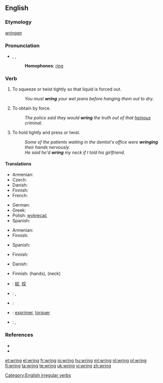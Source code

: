 ==English==

===Etymology===
{{etyl|ang}} ''[[wringan]]''

===Pronunciation===
* {{enPR|rĭng}}, {{IPA|/ɹɪŋ/}}, {{SAMPA|/rIN/}}
*: '''Homophones''': [[ring]]
*: {{rhymes|ɪŋ}}

===Verb===
{{en-verb|wrings|wringing|'''[[wrang]]''' or '''[[wrung]]'''|wrung}}

# To squeeze or twist tightly so that liquid is forced out.
#: ''You must '''wring''' your wet jeans before hanging them out to dry.''
# To obtain by force.
#: ''The police said they would '''wring''' the truth out of that [[heinous]] criminal.''
# To hold tightly and press or twist.
#: ''Some of the patients waiting in the dentist's office were '''wringing''' their hands nervously.''
#: ''He said he'd '''wring''' my neck if I told his girlfriend.''

====Translations====
{{trans-top|to squeeze or twist tightly so that liquid is forced out}}
* Armenian: {{t-|hy|քամել|tr=k'amel|sc=Armn|xs=Armenian}}
* Czech: {{t-|cs|ždímat}}
* Danish: {{t-|da|vride}}
* Finnish: {{t+|fi|vääntää}}
* French: {{t+|fr|essorer}}
{{trans-mid}}
* German: {{t-|de|wringen}}
* Greek: {{t+|el|στείβω|sc=Grek}}
* Polish: [[wykręcać]]
* Spanish: {{t|es|escurrir}}
{{trans-bottom}}

{{trans-top|to force out liquid by squeezing or twisting tightly}}
* Armenian: {{t-|hy|քամել|tr=k'amel|sc=Armn|xs=Armenian}}
* Finnish: {{t+|fi|vääntää}}
{{trans-mid}}
* Spanish: {{t|es|escurrir}}
{{trans-bottom}}

{{trans-top|to obtain by force}}
* Finnish: {{t-|fi|puristaa}}
{{trans-mid}}
{{trans-bottom}}

{{trans-top|to hold tightly and press or twist}}
* Danish: {{t-|da|vride}}
{{trans-mid}}
* Finnish: {{t+|fi|väännellä}}(hands), {{t+|fi|vääntää}} {{t-|fi|niskat nurin}} (neck)
{{trans-bottom}}

{{checktrans-top}}
* {{ttbc|CJKV Characters}}: [[絞]], [[绞]]
* {{ttbc|Dutch}}: {{t+|nl|wringen}}, {{t+|nl|uitwringen}}
* {{ttbc|French}}: {{t+|fr|tordre}}
* {{ttbc|Interlingua}}: [[exprimer]], [[torquer]]
* {{ttbc|Spanish}}: {{t-|es|exprimir}}, {{t-|es|retorcer}}
{{trans-bottom}}

===References===
* {{R:Century 1911}}
* {{R:Webster 1913}}

[[Category:English irregular verbs]]

[[et:wring]]
[[el:wring]]
[[fr:wring]]
[[io:wring]]
[[hu:wring]]
[[ml:wring]]
[[nl:wring]]
[[pl:wring]]
[[fi:wring]]
[[ta:wring]]
[[te:wring]]
[[uk:wring]]
[[vi:wring]]
[[zh:wring]]
